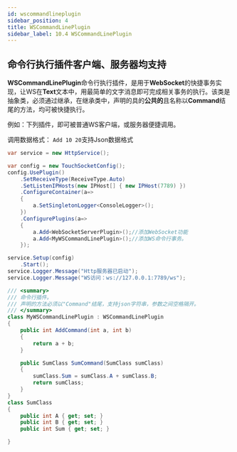 ```yaml
---
id: wscommandlineplugin
sidebar_position: 4
title: WSCommandLinePlugin
sidebar_label: 10.4 WSCommandLinePlugin
---
```



## 命令行执行插件客户端、服务器均支持

**WSCommandLinePlugin**命令行执行插件，是用于**WebSocket**的快捷事务实现，让WS在**Text**文本中，用最简单的文字消息即可完成相关事务的执行。该类是抽象类，必须通过继承，在继承类中，声明的具的**公共的**且名称以**Command**结尾的方法，均可被快捷执行。

例如：下列插件，即可被普通WS客户端，或服务器便捷调用。

调用数据格式：
`Add 10 20`支持Json数据格式

```csharp
var service = new HttpService();

var config = new TouchSocketConfig();
config.UsePlugin()
    .SetReceiveType(ReceiveType.Auto)
    .SetListenIPHosts(new IPHost[] { new IPHost(7789) })
    .ConfigureContainer(a=> 
    {
        a.SetSingletonLogger<ConsoleLogger>();
    })
    .ConfigurePlugins(a=> 
    {
        a.Add<WebSocketServerPlugin>();//添加WebSocket功能
        a.Add<MyWSCommandLinePlugin>();//添加WS命令行事务。
    });

service.Setup(config)
    .Start();
service.Logger.Message("Http服务器已启动");
service.Logger.Message("WS访问：ws://127.0.0.1:7789/ws");
```

```csharp
/// <summary>
/// 命令行插件。
/// 声明的方法必须以"Command"结尾，支持json字符串，参数之间空格隔开。
/// </summary>
class MyWSCommandLinePlugin : WSCommandLinePlugin
{
    public int AddCommand(int a, int b)
    {
        return a + b;
    }

    public SumClass SumCommand(SumClass sumClass)
    {
        sumClass.Sum = sumClass.A + sumClass.B;
        return sumClass;
    }
}
class SumClass
{
    public int A { get; set; }
    public int B { get; set; }
    public int Sum { get; set; }

}
```
